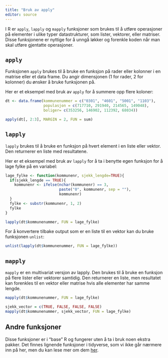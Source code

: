 ```yaml
---
title: "Bruk av apply"
editor: source
---
```


I R er `apply`, `lapply` og `mapply` funksjoner som brukes til å utføre operasjoner på elementer i ulike typer datastrukturer, som lister, vektorer, eller matriser. Disse funksjonene er nyttige for å unngå løkker og forenkle koden når man skal utføre gjentatte operasjoner.

## `apply`
Funksjonen `apply` brukes til å bruke en funksjon på rader eller kolonner i en matrise eller et data frame. Du angir dimensjonen (1 for rader, 2 for kolonner) du ønsker å bruke funksjonen på.

Her er et eksempel med bruk av `apply` for å summere opp flere koloner:

```r
dt <- data.frame(kommunenummer = c("0301", "4601", "5001", "1103"),
                 populasjon = c(717710, 291940, 214565, 149048), 
                 boliger= c(353256,	146902, 112392, 68034))

apply(dt[, 2:3], MARGIN = 2, FUN = sum)
```

## `lapply`
`lapply` brukes til å bruke en funksjon på hvert element i en liste eller vektor. Den returnerer en liste med resultatene.

Her er et eksempel med bruk av `lapply` for å ta i benytte egen funksjon for å lage fylke på en variabel:

```r
lage_fylke <- function(kommunenr, sjekk_lengde=TRUE){
  if(sjekk_lengde == TRUE){
    kommunenr <- ifelse(nchar(kommunenr) == 3, 
                        paste("0", kommunenr, sep = ""), 
                        kommunenr)
  }
  fylke <- substr(kommunenr, 1, 2)
  fylke
}

lapply(dt$kommunenummer, FUN = lage_fylke)
```

For å konvertere tilbake output som er en liste til en vektor kan du bruke funksjonen `unlist`: 
```r
unlist(lapply(dt$kommunenummer, FUN = lage_fylke))
```

## `mapply`
`mapply` er en multivariat versjon av lapply. Den brukes til å bruke en funksjon på flere lister eller vektorer samtidig. Den returnerer en liste, men resultatet kan forenkles til en vektor eller matrise hvis alle elementer har samme lengde.


```r
mapply(dt$kommunenummer, FUN = lage_fylke)
```


```r
sjekk_vector = c(TRUE, FALSE, FALSE, FALSE)
mapply(dt$kommunenummer, sjekk_vector, FUN = lage_fylke)
```
## Andre funksjoner 
Disse funksjoner er i "base" R og fungerer uten å ta i bruk noen ekstra pakker. Det finnes lignende funksjoner i tidyverse, som vi ikke går nærmere inn på her, men du kan lese mer om dem [her](https://purrr.tidyverse.org/reference/map.html).